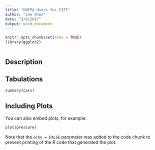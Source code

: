 ```yaml
---
title: "UNFPA Users for CIFF"
author: "Jen Shen"
date: "3/8/2017"
output: word_document
---
```


```r
knitr::opts_chunk$set(echo = TRUE)
library(ggplot2)
```

```r

```

## Description



## Tabulations

```r
summary(cars)
```

## Including Plots

You can also embed plots, for example:

```r
plot(pressure)
```

Note that the `echo = FALSE` parameter was added to the code chunk to prevent printing of the R code that generated the plot.
